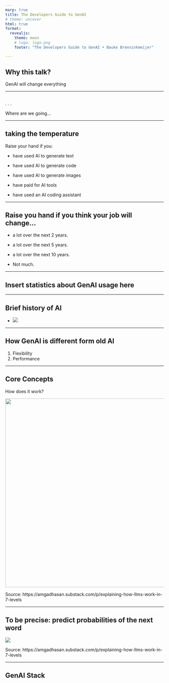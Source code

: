 ```yaml
---
marp: true
title: The Developers Guide to GenAI
# theme: uncover
html: true
format:
  revealjs:
    theme: moon
    # logo: logo.png
    footer: "The Developers Guide to GenAI • Bauke Brenninkmeijer"

---
```


## Why this talk? {.center}

GenAI will change everything


<!-- ---


## Outline
- Where are we now?
- GenAI: Crash Course
- Foundational Concepts
- GenAI Stack
- Practical tips
- Developer Tools
- Technical challenges
- Responsible AI
- Future
 -->


<!-- ---

## Goal {.center}

Make you as fast as possible to use genAI in your workflows -->

---

## {background-image="img/white-dot.svg" background-size="contain"}
. . .

::: {.absolute bottom=1em left=35%}
Where are we going...
:::

---

## taking the temperature

Raise your hand if you:



::: {.fragment .fade-in-then-semi-out}
- have used AI to generate text
:::
::: {.fragment .fade-in-then-semi-out}
- have used AI to generate code
:::
::: {.fragment .fade-in-then-semi-out}
- have used AI to generate images
:::
::: {.fragment .fade-in-then-semi-out}
- have paid for AI tools
:::
::: {.fragment .fade-in-then-semi-out}
- have used an AI coding assistant
:::

---

## Raise you hand if you think your job will change...

::: {.fragment .fade-in-then-semi-out}
- a lot over the next 2 years.
:::

::: {.fragment .fade-in-then-semi-out}
- a lot over the next 5 years.
:::

::: {.fragment .fade-in-then-semi-out}
- a lot over the next 10 years.
:::

::: {.fragment .fade-in-then-semi-out}
- Not much.
:::

---

## Insert  statistics about GenAI usage here


---

## Brief history of AI {.scrollable page-layout="full"}

-
![](img/infographic-history-ml.png)

---

## How GenAI is different form old AI {.center}

1. Flexibility
2. Performance

<!-- ---

##  {.scrollable width="100%"}

{{< react AITimeline type="javascript" >}} -->

---

## Core Concepts

How does it work?

<!-- ![](img/wallace_llm.gif) -->

```{=html}
<center>
<img src="img/wallace_llm.gif" width="800" height="600">
</center>
```

::: footer
Source: https://amgadhasan.substack.com/p/explaining-how-llms-work-in-7-levels
:::

---

## To be precise: predict probabilities of the next word

![](img/word_probabilities.png)

::: footer
Source: https://amgadhasan.substack.com/p/explaining-how-llms-work-in-7-levels
:::

---

## GenAI Stack